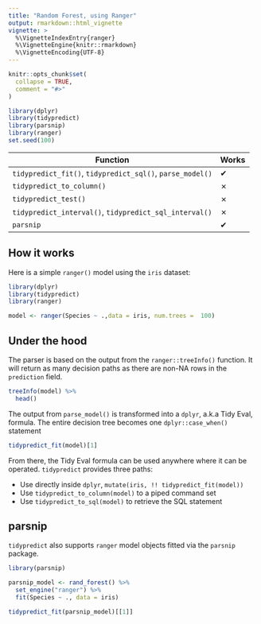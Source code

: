 ```yaml
---
title: "Random Forest, using Ranger"
output: rmarkdown::html_vignette
vignette: >
  %\VignetteIndexEntry{ranger}
  %\VignetteEngine{knitr::rmarkdown}
  %\VignetteEncoding{UTF-8}
---
```


```r
knitr::opts_chunk$set(
  collapse = TRUE,
  comment = "#>"
)

library(dplyr)
library(tidypredict)
library(parsnip)
library(ranger)
set.seed(100)
```

| Function                                                      |Works|
|---------------------------------------------------------------|-----|
|`tidypredict_fit()`, `tidypredict_sql()`, `parse_model()`      |  ✔  |
|`tidypredict_to_column()`                                      |  ✗  |
|`tidypredict_test()`                                           |  ✗  |
|`tidypredict_interval()`, `tidypredict_sql_interval()`         |  ✗  |
|`parsnip`                                                      |  ✔  |

## How it works

Here is a simple `ranger()` model using the `iris` dataset:
```r
library(dplyr)
library(tidypredict)
library(ranger)

model <- ranger(Species ~ .,data = iris, num.trees =  100)
```

## Under the hood

The parser is based on the output from the `ranger::treeInfo()` function.  It will return as many decision paths as there are non-NA rows in the `prediction` field.
```r
treeInfo(model) %>%
  head()
```


The output from `parse_model()` is transformed into a `dplyr`, a.k.a Tidy Eval, formula.  The entire decision tree becomes one `dplyr::case_when()` statement
```r
tidypredict_fit(model)[1]
```

From there, the Tidy Eval formula can be used anywhere where it can be operated. `tidypredict` provides three paths:

  - Use directly inside `dplyr`,  `mutate(iris, !! tidypredict_fit(model))`
  - Use `tidypredict_to_column(model)` to a piped command set
  - Use `tidypredict_to_sql(model)` to retrieve the SQL statement


## parsnip

`tidypredict` also supports `ranger` model objects fitted via the `parsnip` package.

```r
library(parsnip)

parsnip_model <- rand_forest() %>%
  set_engine("ranger") %>%
  fit(Species ~ ., data = iris)

tidypredict_fit(parsnip_model)[[1]]
```